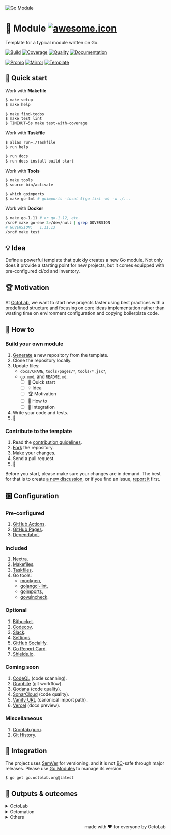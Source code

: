 ![Go Module][social.image]

# 🧩 Module [![awesome.icon]][awesome.page]

Template for a typical module written on Go.

[![Build][build.icon]][build.page]
[![Coverage][coverage.icon]][coverage.page]
[![Quality][quality.icon]][quality.page]
[![Documentation][docs.icon]][docs.page]

[![Promo][site.icon]][site.page]
[![Mirror][mirror.icon]][mirror.page]
[![Template][template.icon]][template.page]

## 🛫 Quick start

Work with **Makefile**

```bash
$ make setup
$ make help

$ make find-todos
$ make test lint
$ TIMEOUT=5s make test-with-coverage
```

Work with **Taskfile**

```bash
$ alias run=./Taskfile
$ run help

$ run docs
$ run docs install build start
```

Work with **Tools**

```bash
$ make tools
$ source bin/activate

$ which goimports
$ make go-fmt # goimports -local $(go list -m) -w ./...
```

Work with **Docker**

```bash
$ make go-1.11 # or go-1.12, etc.
/src# make go-env 2>/dev/null | grep GOVERSION
# GOVERSION:   1.11.13
/src# make test
```

## 💡 Idea

Define a powerful template that quickly creates a new Go module.
Not only does it provide a starting point for new projects,
but it comes equipped with pre-configured ci/cd and inventory.

## 🏆 Motivation

At [OctoLab][octolab.site], we want to start new projects faster using best practices
with a predefined structure and focusing on core ideas implementation
rather than wasting time on environment configuration and copying boilerplate code.

## 🤼‍ How to

### Build your own module

1. [Generate][action.generate] a new repository from the template.
2. Clone the repository locally.
3. Update files:
   - `docs/CNAME`, `tools/pages/*`, `tools/*.jsx?`,
   - `go.mod`, and `README.md`:
      - [ ] 🛫 Quick start
      - [ ] 💡 Idea
      - [ ] 🏆 Motivation
      - [ ] 🤼‍ How to
      - [ ] 🛬 Integration
4. Write your code and tests.
5. 🚀

### Contribute to the template

1. Read the [contribution guidelines][docs.contrib].
2. [Fork][action.fork] the repository.
3. Make your changes.
4. Send a pull request.
5. 🤗

Before you start, please make sure your changes are in demand.
The best for that is to create [a new discussion][action.discuss],
or if you find an issue, [report it][action.issue] first.

## 🎛️ Configuration

### Pre-configured

1. [GitHub Actions](https://github.com/features/actions).
2. [GitHub Pages](https://pages.github.com).
3. [Dependabot](https://github.com/dependabot).

### Included

1. [Nextra](https://nextra.site).
2. [Makefiles](https://github.com/octomation/makefiles).
3. [Taskfiles](https://github.com/octomation/taskfiles).
4. Go tools:
   - [mockgen](https://github.com/golang/mock),
   - [golangci-lint](https://github.com/kamilsk/golangci-lint),
   - [goimports](https://github.com/kamilsk/go-tools),
   - [govulncheck](https://github.com/golang/vuln).

### Optional

1. [Bitbucket](https://bitbucket.org).
2. [Codecov](https://about.codecov.io).
3. [Slack](https://github.com/marketplace/slack-github).
4. [Settings](https://github.com/apps/settings).
5. [GitHub Socialify](https://socialify.git.ci).
6. [Go Report Card](https://goreportcard.com).
7. [Shields.io](https://shields.io).

### Coming soon

1. [CodeQL](https://codeql.github.com) (code scanning).
2. [Graphite](https://graphite.dev) (git workflow).
3. [Qodana](https://qodana.cloud) (code quality).
4. [SonarCloud](https://sonarcloud.io) (code quality).
5. [Vanity URL](https://github.com/octomation/vanity) (canonical import path).
6. [Vercel](https://vercel.com) (docs preview).

### Miscellaneous

1. [Crontab.guru](https://crontab.guru).
2. [Git History](https://githistory.xyz).

## 🛬 Integration

The project uses [SemVer](https://semver.org) for versioning, and it is not
[BC][wiki.compat]-safe through major releases.
Please use [Go Modules][wiki.gomod] to manage its version.

```bash
$ go get go.octolab.org@latest
```

## 🤲 Outputs & outcomes

<details>
  <summary>OctoLab</summary>

- https://github.com/octolab/breaker*
- https://github.com/octolab/cli*
- https://github.com/octolab/config
- https://github.com/octolab/pkg*
- https://github.com/octolab/propaganda
- https://github.com/octolab/protocol*
</details>

<details>
  <summary>Octomation</summary>

- https://github.com/octomation/dna*
- https://github.com/octomation/go-tool*
- https://github.com/octomation/go-service*
</details>

<details>
  <summary>Others</summary>

- https://github.com/kamilsk/retry*
- https://github.com/kamilsk/semaphore*
- https://github.com/kamilsk/tracer*
</details>

<p align="right">made with ❤️ for everyone by OctoLab</p>

[social.image]:      https://socialify.git.ci/octomation/go-module/image?description=1&font=Raleway&language=1&name=1&owner=1&pattern=Circuit%20Board&theme=Light
[awesome.icon]:      https://awesome.re/mentioned-badge.svg
[awesome.page]:      https://awesome-go.com/project-layout/
[build.icon]:        https://github.com/octomation/go-module/actions/workflows/ci.yml/badge.svg
[build.page]:        https://github.com/octomation/go-module/actions/workflows/ci.yml
[coverage.icon]:     https://codecov.io/gh/octomation/go-module/branch/main/graph/badge.svg
[coverage.page]:     https://codecov.io/gh/octomation/go-module
[quality.icon]:      https://goreportcard.com/badge/go.octolab.org/template/module
[quality.page]:      https://goreportcard.com/report/go.octolab.org/template/module
[docs.icon]:         https://img.shields.io/badge/docs-pkg.go.dev-blue
[docs.page]:         https://pkg.go.dev/go.octolab.org/template/module
[site.icon]:         https://img.shields.io/badge/site-static-brightgreen
[site.page]:         https://go-module.octolab.org
[mirror.icon]:       https://img.shields.io/badge/mirror-bitbucket-blue
[mirror.page]:       https://bitbucket.org/kamilsk/go-module
[template.icon]:     https://img.shields.io/badge/template-go--module-blue
[template.page]:     https://github.com/octomation/go-module

[action.discuss]:    https://github.com/octomation/go-module/discussions/new/choose
[action.fork]:       https://github.com/octomation/go-module/fork
[action.generate]:   https://github.com/octomation/go-module/generate
[action.issue]:      https://github.com/octomation/go-module/issues/new/choose
[docs.contrib]:      https://github.com/octomation/.github/blob/main/.github/CONTRIBUTING.md
[octolab.site]:      https://github.com/octolab
[wiki.compat]:       https://en.wikipedia.org/wiki/Backward_compatibility
[wiki.gomod]:        https://github.com/golang/go/wiki/Modules

